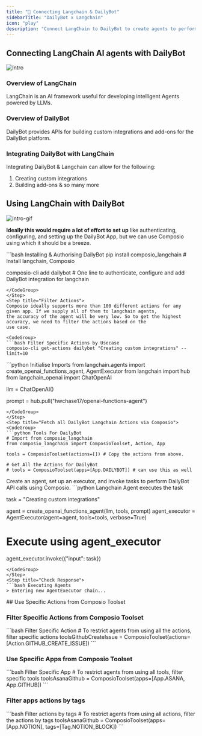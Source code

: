 ```yaml
---
title: "🚀 Connecting Langchain & DailyBot"
sidebarTitle: "DailyBot x Langchain"
icon: "play"
description: "Connect LangChain to DailyBot to create agents to perform tasks using natural language"
---
```


## Connecting LangChain AI agents with DailyBot
![intro](/media/intro.jpg)

### Overview of LangChain

LangChain is an AI framework useful for developing intelligent Agents powered by LLMs.

### Overview of DailyBot

DailyBot provides APIs for building custom integrations and add-ons for the DailyBot platform.

### Integrating DailyBot with LangChain

Integrating DailyBot & Langchain can allow for the following:

1. Creating custom integrations
2. Building add-ons
& so many more

## Using LangChain with DailyBot
![intro-gif](/media/intro.gif)
<Steps>
<Step title="Setting Up the Environment">

**Ideally this would require a lot of effort to set up** like authenticating, configuring, and setting up the DailyBot App, but we can use Composio using which it should be a breeze.

<CodeGroup>
```bash Installing & Authorising DailyBot
pip install composio_langchain # Install langchain, Composio 

composio-cli add dailybot # One line to authenticate, configure and add DailyBot integration for langchain
```
</CodeGroup>
</Step>
<Step title="Filter Actions">
Composio ideally supports more than 100 different actions for any given app. If we supply all of them to langchain agents, 
the accuracy of the agent will be very low. So to get the highest accuracy, we need to filter the actions based on the 
use case.

<CodeGroup>
```bash Filter Specific Actions by Usecase
composio-cli get-actions dailybot "Creating custom integrations" --limit=10
```
</CodeGroup>

</Step>
<Step title="Import Base Packages">

<CodeGroup>
```python Initialise Imports
from langchain.agents import create_openai_functions_agent, AgentExecutor
from langchain import hub
from langchain_openai import ChatOpenAI


llm = ChatOpenAI()

prompt = hub.pull("hwchase17/openai-functions-agent")
```
</CodeGroup>
</Step>
<Step title="Fetch all DailyBot Langchain Actions via Composio">
<CodeGroup>
```python Tools For DailyBot
# Import from composio_langchain
from composio_langchain import ComposioToolset, Action, App

tools = ComposioToolset(actions=[]) # Copy the actions from above. 

# Get All the Actions for DailyBot
# tools = ComposioToolset(apps=[App.DAILYBOT]) # can use this as well
```
</CodeGroup>
</Step>
<Step title="Execute the Agent">
Create an agent, set up an executor, and invoke tasks to perform DailyBot API calls using Composio. 
<CodeGroup>
```python Langchain Agent executes the task

task = "Creating custom integrations"

agent = create_openai_functions_agent(llm, tools, prompt)
agent_executor = AgentExecutor(agent=agent, tools=tools, verbose=True)

# Execute using agent_executor
agent_executor.invoke({"input": task})
```
</CodeGroup>
</Step>
<Step title="Check Response">
```bash Executing Agents
> Entering new AgentExecutor chain...
```
</Step>
</Steps>
## Use Specific Actions from Composio Toolset

### Filter Specific Actions from Composio Toolset

<CodeGroup>
```bash Filter Specific Action
# To restrict agents from using all the actions, filter specific actions
toolsGithubCreateIssue = ComposioToolset(actions=[Action.GITHUB_CREATE_ISSUE])
```
</CodeGroup>

### Use Specific Apps from Composio Toolset
<CodeGroup>
```bash Filter Specific App
# To restrict agents from using all tools, filter specific tools
toolsAsanaGithub = ComposioToolset(apps=[App.ASANA, App.GITHUB])
```
</CodeGroup>

### Filter apps actions by tags 
<CodeGroup>
```bash Filter actions by tags
# To restrict agents from using all actions, filter the actions by tags
toolsAsanaGithub = ComposioToolset(apps=[App.NOTION], tags=[Tag.NOTION_BLOCK])
```
</CodeGroup>

